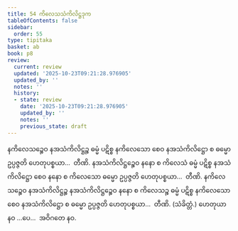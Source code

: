 ```yaml
---
title: 54 ကိလေသသံကိလိဋ္ဌဒုက
tableOfContents: false
sidebar:
  order: 55
type: tipitaka
basket: ab
book: p8
review:
  current: review
  updated: '2025-10-23T09:21:28.976905'
  updated_by: ''
  notes: ''
  history:
  - state: review
    date: '2025-10-23T09:21:28.976905'
    updated_by: ''
    notes: ''
    previous_state: draft
---
```



<ReviewStatus review={frontmatter.review} showDetails={true} />

<HypothesisAnnotation frontmatter={frontmatter} />

<DynamicBreadcrumb />

<Division number="73" book="p8" e="ch" v="40" p="98">

<Paragraph number="230" book="p8">
နကိလေသဉ္စေဝ နအသံကိလိဋ္ဌဉ္စ ဓမ္မံ ပဋိစ္စ နကိလေသော စေဝ နအသံကိလိဋ္ဌော စ ဓမ္မော ဥပ္ပဇ္ဇတိ ဟေတုပစ္စယာ…  တီဏိ.
</Paragraph>

<Paragraph number="231" book="p8">
နအသံကိလိဋ္ဌဉ္စေဝ နနော စ ကိလေသံ ဓမ္မံ ပဋိစ္စ နအသံကိလိဋ္ဌော စေဝ နနော စ ကိလေသော ဓမ္မော ဥပ္ပဇ္ဇတိ ဟေတုပစ္စယာ…  တီဏိ.
</Paragraph>

<Paragraph number="232" book="p8">
နကိလေသဉ္စေဝ နအသံကိလိဋ္ဌဉ္စ နအသံကိလိဋ္ဌဉ္စေဝ နနော စ ကိလေသဉ္စ ဓမ္မံ ပဋိစ္စ နကိလေသော စေဝ နအသံကိလိဋ္ဌော စ ဓမ္မော ဥပ္ပဇ္ဇတိ ဟေတုပစ္စယာ…  တီဏိ. (သံခိတ္တံ.)
</Paragraph>

<Paragraph number="233" book="p8">
ဟေတုယာ နဝ …ပေ…  အဝိဂတေ နဝ.
</Paragraph>
</Division>